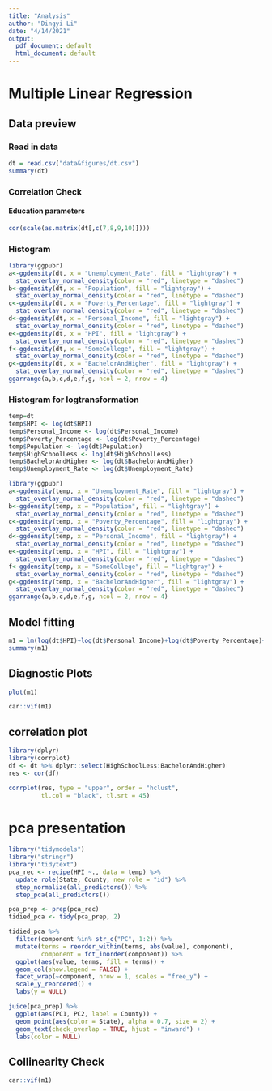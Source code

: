 ```yaml
---
title: "Analysis"
author: "Dingyi Li"
date: "4/14/2021"
output:
  pdf_document: default
  html_document: default
---
```

# Multiple Linear Regression
## Data preview
### Read in data
```r
dt = read.csv("data&figures/dt.csv")
summary(dt)
```

### Correlation Check
#### Education parameters
```r
cor(scale(as.matrix(dt[,c(7,8,9,10)])))
```
### Histogram
```r
library(ggpubr)
a<-ggdensity(dt, x = "Unemployment_Rate", fill = "lightgray") +
  stat_overlay_normal_density(color = "red", linetype = "dashed")
b<-ggdensity(dt, x = "Population", fill = "lightgray") +
  stat_overlay_normal_density(color = "red", linetype = "dashed")
c<-ggdensity(dt, x = "Poverty_Percentage", fill = "lightgray") +
  stat_overlay_normal_density(color = "red", linetype = "dashed")
d<-ggdensity(dt, x = "Personal_Income", fill = "lightgray") +
  stat_overlay_normal_density(color = "red", linetype = "dashed")
e<-ggdensity(dt, x = "HPI", fill = "lightgray") +
  stat_overlay_normal_density(color = "red", linetype = "dashed")
f<-ggdensity(dt, x = "SomeCollege", fill = "lightgray") +
  stat_overlay_normal_density(color = "red", linetype = "dashed")
g<-ggdensity(dt, x = "BachelorAndHigher", fill = "lightgray") +
  stat_overlay_normal_density(color = "red", linetype = "dashed")
ggarrange(a,b,c,d,e,f,g, ncol = 2, nrow = 4)
```
### Histogram for logtransformation
```r
temp=dt
temp$HPI <- log(dt$HPI)
temp$Personal_Income <- log(dt$Personal_Income)
temp$Poverty_Percentage <- log(dt$Poverty_Percentage)
temp$Population <- log(dt$Population)
temp$HighSchoolLess <- log(dt$HighSchoolLess)
temp$BachelorAndHigher <- log(dt$BachelorAndHigher)
temp$Unemployment_Rate <- log(dt$Unemployment_Rate)
```

```r
library(ggpubr)
a<-ggdensity(temp, x = "Unemployment_Rate", fill = "lightgray") +
  stat_overlay_normal_density(color = "red", linetype = "dashed")
b<-ggdensity(temp, x = "Population", fill = "lightgray") +
  stat_overlay_normal_density(color = "red", linetype = "dashed")
c<-ggdensity(temp, x = "Poverty_Percentage", fill = "lightgray") +
  stat_overlay_normal_density(color = "red", linetype = "dashed")
d<-ggdensity(temp, x = "Personal_Income", fill = "lightgray") +
  stat_overlay_normal_density(color = "red", linetype = "dashed")
e<-ggdensity(temp, x = "HPI", fill = "lightgray") +
  stat_overlay_normal_density(color = "red", linetype = "dashed")
f<-ggdensity(temp, x = "SomeCollege", fill = "lightgray") +
  stat_overlay_normal_density(color = "red", linetype = "dashed")
g<-ggdensity(temp, x = "BachelorAndHigher", fill = "lightgray") +
  stat_overlay_normal_density(color = "red", linetype = "dashed")
ggarrange(a,b,c,d,e,f,g, ncol = 2, nrow = 4)
```

## Model fitting
```r
m1 = lm(log(dt$HPI)~log(dt$Personal_Income)+log(dt$Poverty_Percentage)+log(dt$Unemployment_Rate)+log(dt$Population)+dt$SomeCollege+log(dt$BachelorAndHigher))
summary(m1)
```
## Diagnostic Plots
```r
plot(m1)
```

```r
car::vif(m1)
```

## correlation plot
```r
library(dplyr)
library(corrplot)
df <- dt %>% dplyr::select(HighSchoolLess:BachelorAndHigher)
res <- cor(df)

corrplot(res, type = "upper", order = "hclust", 
         tl.col = "black", tl.srt = 45)
```

# pca presentation
```r
library("tidymodels")
library("stringr")
library("tidytext")
pca_rec <- recipe(HPI ~., data = temp) %>%
  update_role(State, County, new_role = "id") %>%
  step_normalize(all_predictors()) %>% 
  step_pca(all_predictors())

pca_prep <- prep(pca_rec)
tidied_pca <- tidy(pca_prep, 2)

tidied_pca %>%
  filter(component %in% str_c("PC", 1:2)) %>%
  mutate(terms = reorder_within(terms, abs(value), component), 
         component = fct_inorder(component)) %>%
  ggplot(aes(value, terms, fill = terms)) +
  geom_col(show.legend = FALSE) +
  facet_wrap(~component, nrow = 1, scales = "free_y") +
  scale_y_reordered() +
  labs(y = NULL)
```


```r
juice(pca_prep) %>%
  ggplot(aes(PC1, PC2, label = County)) +
  geom_point(aes(color = State), alpha = 0.7, size = 2) +
  geom_text(check_overlap = TRUE, hjust = "inward") +
  labs(color = NULL)
```

## Collinearity Check
```r
car::vif(m1)
```


